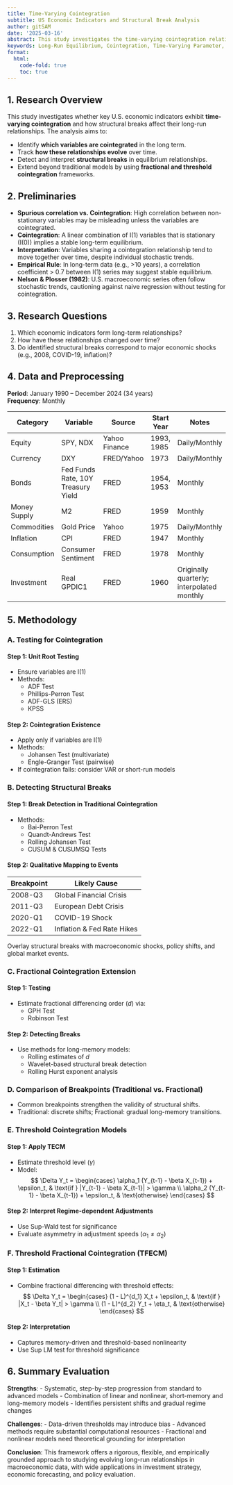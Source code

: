 ```yaml
---
title: Time-Varying Cointegration 
subtitle: US Economic Indicators and Structural Break Analysis  
author: gitSAM
date: '2025-03-16'
abstract: This study investigates the time-varying cointegration relationships among key U.S. macroeconomic indicators and identifies structural breaks in their long-run equilibrium. Using monthly data from 1990 to 2024, we apply standard unit root and cointegration tests (e.g., Johansen, Engle-Granger), followed by structural break detection methods including the Bai-Perron test and rolling Johansen estimation. The study extends the analysis to fractional and threshold cointegration frameworks to capture long-memory properties and regime-dependent adjustments. Empirical findings suggest that cointegration relationships among economic variables are not stable over time and tend to shift around major macroeconomic shocks. This result highlights the importance of accounting for structural nonstationarities in economic modeling and long-term forecasting.
keywords: Long-Run Equilibrium, Cointegration, Time-Varying Parameter, Structural Breaks, Regime Shift, 
format:
  html:
    code-fold: true
    toc: true
---
```


## 1. Research Overview

This study investigates whether key U.S. economic indicators exhibit **time-varying cointegration** and how structural breaks affect their long-run relationships. The analysis aims to:

- Identify **which variables are cointegrated** in the long term.
- Track **how these relationships evolve** over time.
- Detect and interpret **structural breaks** in equilibrium relationships.
- Extend beyond traditional models by using **fractional and threshold cointegration** frameworks.


## 2. Preliminaries

- **Spurious correlation vs. Cointegration**: High correlation between non-stationary variables may be misleading unless the variables are cointegrated.
- **Cointegration**: A linear combination of I(1) variables that is stationary (I(0)) implies a stable long-term equilibrium.
- **Interpretation**: Variables sharing a cointegration relationship tend to move together over time, despite individual stochastic trends.
- **Empirical Rule**: In long-term data (e.g., >10 years), a correlation coefficient > 0.7 between I(1) series may suggest stable equilibrium.
- **Nelson & Plosser (1982)**: U.S. macroeconomic series often follow stochastic trends, cautioning against naive regression without testing for cointegration.



## 3. Research Questions

1. Which economic indicators form long-term relationships?
2. How have these relationships changed over time?
3. Do identified structural breaks correspond to major economic shocks (e.g., 2008, COVID-19, inflation)?



## 4. Data and Preprocessing

**Period**: January 1990 – December 2024 (34 years)  
**Frequency**: Monthly  

| Category        | Variable                                         | Source        | Start Year | Notes                          |
|----------------|--------------------------------------------------|---------------|------------|--------------------------------|
| Equity         | SPY, NDX                                         | Yahoo Finance | 1993, 1985 | Daily/Monthly                  |
| Currency       | DXY                                              | FRED/Yahoo    | 1973       | Daily/Monthly                  |
| Bonds          | Fed Funds Rate, 10Y Treasury Yield               | FRED          | 1954, 1953 | Monthly                        |
| Money Supply   | M2                                               | FRED          | 1959       | Monthly                        |
| Commodities    | Gold Price                                       | Yahoo         | 1975       | Daily/Monthly                  |
| Inflation      | CPI                                              | FRED          | 1947       | Monthly                        |
| Consumption    | Consumer Sentiment                               | FRED          | 1978       | Monthly                        |
| Investment     | Real GPDIC1                                      | FRED          | 1960       | Originally quarterly; interpolated monthly |



## 5. Methodology

### A. Testing for Cointegration

#### Step 1: Unit Root Testing
- Ensure variables are I(1)
- Methods:
  - ADF Test
  - Phillips-Perron Test
  - ADF-GLS (ERS)
  - KPSS

#### Step 2: Cointegration Existence
- Apply only if variables are I(1)
- Methods:
  - Johansen Test (multivariate)
  - Engle-Granger Test (pairwise)
- If cointegration fails: consider VAR or short-run models



### B. Detecting Structural Breaks

#### Step 1: Break Detection in Traditional Cointegration
- Methods:
  - Bai-Perron Test
  - Quandt-Andrews Test
  - Rolling Johansen Test
  - CUSUM & CUSUMSQ Tests

#### Step 2: Qualitative Mapping to Events

| Breakpoint      | Likely Cause                        |
|-----------------|-------------------------------------|
| 2008-Q3         | Global Financial Crisis             |
| 2011-Q3         | European Debt Crisis                |
| 2020-Q1         | COVID-19 Shock                      |
| 2022-Q1         | Inflation & Fed Rate Hikes          |

Overlay structural breaks with macroeconomic shocks, policy shifts, and global market events.



### C. Fractional Cointegration Extension

#### Step 1: Testing
- Estimate fractional differencing order ($d$) via:
  - GPH Test
  - Robinson Test

#### Step 2: Detecting Breaks
- Use methods for long-memory models:
  - Rolling estimates of $d$
  - Wavelet-based structural break detection
  - Rolling Hurst exponent analysis



### D. Comparison of Breakpoints (Traditional vs. Fractional)
- Common breakpoints strengthen the validity of structural shifts.
- Traditional: discrete shifts; Fractional: gradual long-memory transitions.



### E. Threshold Cointegration Models

#### Step 1: Apply TECM
- Estimate threshold level ($\gamma$)
- Model:
  $$
  \Delta Y_t =
  \begin{cases}
  \alpha_1 (Y_{t-1} - \beta X_{t-1}) + \epsilon_t, & \text{if } |Y_{t-1} - \beta X_{t-1}| > \gamma \\
  \alpha_2 (Y_{t-1} - \beta X_{t-1}) + \epsilon_t, & \text{otherwise}
  \end{cases}
  $$

#### Step 2: Interpret Regime-dependent Adjustments
- Use Sup-Wald test for significance
- Evaluate asymmetry in adjustment speeds ($\alpha_1 \ne \alpha_2$)



### F. Threshold Fractional Cointegration (TFECM)

#### Step 1: Estimation
- Combine fractional differencing with threshold effects:
  $$
  \Delta Y_t =
  \begin{cases}
  (1 - L)^{d_1} X_t + \epsilon_t, & \text{if } |X_t - \beta Y_t| > \gamma \\
  (1 - L)^{d_2} Y_t + \eta_t, & \text{otherwise}
  \end{cases}
  $$

#### Step 2: Interpretation
- Captures memory-driven and threshold-based nonlinearity
- Use Sup LM test for threshold significance



## 6. Summary Evaluation

**Strengths**:
- Systematic, step-by-step progression from standard to advanced models
- Combination of linear and nonlinear, short-memory and long-memory models
- Identifies persistent shifts and gradual regime changes

**Challenges**:
- Data-driven thresholds may introduce bias
- Advanced methods require substantial computational resources
- Fractional and nonlinear models need theoretical grounding for interpretation

**Conclusion**: This framework offers a rigorous, flexible, and empirically grounded approach to studying evolving long-run relationships in macroeconomic data, with wide applications in investment strategy, economic forecasting, and policy evaluation.

